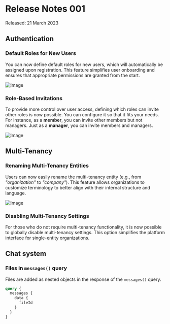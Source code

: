 
# Release Notes 001

Released: 21 March 2023

[//]: # (* TODO Add versions of NPM libs)

[//]: # (Migration of node lib)

## Authentication

### Default Roles for New Users

You can now define default roles for new users, which will automatically be
assigned upon registration. This feature simplifies user onboarding and ensures that appropriate permissions are granted
from the start.

![Image](/release-notes/2023-001-default-roles.png)

### Role-Based Invitations

To provide more control over user access, defining which roles can invite other roles is now possible. You can configure
it so that it fits your needs. For instance, as a **member**, you can invite other members but not managers. Just as a
**manager**, you can invite members and managers.

![Image](/release-notes/2023-001-invite-roles.png)

## Multi-Tenancy

### Renaming Multi-Tenancy Entities

Users can now easily rename the multi-tenancy entity (e.g., from _"organization"_ to _"company"_). This feature allows
organizations to customize terminology to better align with their internal structure and language.

![Image](/release-notes/2023-001-rename-tenants.png)

### Disabling Multi-Tenancy Settings

For those who do not require multi-tenancy functionality, it is now possible to globally disable multi-tenancy 
settings. This option simplifies the platform interface for single-entity organizations.

## Chat system

### Files in `messages()` query

Files are added as nested objects in the response of the `messages()` query.

```graphql
query {
  messages {
    data {
      fileId
    }
  }
} 
```

[//]: # (-- TODO:  Merged in story/CPD-2510-fetch-messages-with-files)

